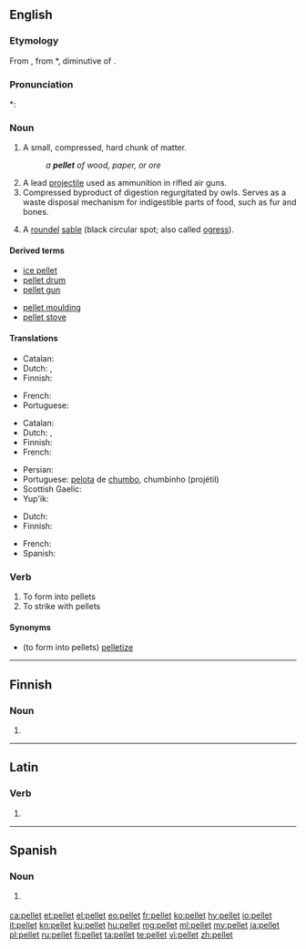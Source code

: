 ==English==

===Etymology===
From {{etyl|fro|en}} {{m|fro|pelote||small ball}}, from {{etyl|VL.|en}} *{{m|la|pilotta}}, diminutive of {{etyl|la|en}} {{m|la|pila||ball}}.

===Pronunciation===
*: {{rhymes|ɛlɪt|lang=en}}

===Noun===
{{en-noun}}

# A small, compressed, hard chunk of matter.
#: ''a '''pellet''' of wood, paper, or ore''
# A lead [[projectile]] used as ammunition in rifled air guns.
# Compressed byproduct of digestion regurgitated by owls. Serves as a waste disposal mechanism for indigestible parts of food, such as fur and bones.
# {{label|en|heraldiccharge}} A [[roundel]] [[sable]] (black circular spot; also called [[ogress]]).

====Derived terms====
{{der-top}}
* [[ice pellet]]
* [[pellet drum]]
* [[pellet gun]]
{{der-mid}}
* [[pellet moulding]]
* [[pellet stove]]
{{der-bottom}}

====Translations====
{{trans-top|A small, compressed, hard chunk of matter}}
* Catalan: {{t+|ca|pèl·let|m}}
* Dutch: {{t+|nl|balletje}}, {{t+|nl|propje}}
* Finnish: {{t|fi|pelletti}}
{{trans-mid}}
* French: {{t+|fr|granule}}
* Portuguese: {{t+|pt|sedimento}}
{{trans-bottom}}

{{trans-top|A lead projectile used as ammunition in rifled air guns}}
* Catalan: {{t|ca|perdigó|m}}
* Dutch: {{t+|nl|kogeltje}}, {{t|nl|hagelkorrel}}
* Finnish: {{t+|fi|luoti}}
* French: {{t+|fr|plomb|m}}
{{trans-mid}}
* Persian: {{t+|fa|ساچمه|tr=sʌt͡ʃme(h)|sc=fa-Arab}}
* Portuguese: [[pelota]] de [[chumbo]], chumbinho (projétil)
* Scottish Gaelic: {{t|gd|peilear|m}}
* Yup'ik: {{t|esu|kal'ciissaaq}}
{{trans-bottom}}

{{trans-top|Compressed byproduct of digestion regurgitated by owls}}
* Dutch: {{t|nl|uilebal}}
* Finnish: {{t|fi|oksennuspallo}}
{{trans-mid}}
* French: {{t+|fr|pelote}}
* Spanish: {{t+|es|egagrópila|f}}
{{trans-bottom}}

===Verb===
{{en-verb}}

# To form into pellets
# To strike with pellets

====Synonyms====
* (to form into pellets) [[pelletize]]

----

==Finnish==

===Noun===
{{head|fi|noun form}}

# {{plural of|pelle|lang=fi}}

----

==Latin==

===Verb===
{{la-verb-form|pellet}}

# {{inflection of|pellō||3|s|futr|actv|indc|lang=la}}
----
==Spanish==

===Noun===
{{es-noun|m}}

# {{l|en|pellet}} {{gloss|projectile}}

[[ca:pellet]]
[[et:pellet]]
[[el:pellet]]
[[eo:pellet]]
[[fr:pellet]]
[[ko:pellet]]
[[hy:pellet]]
[[io:pellet]]
[[it:pellet]]
[[kn:pellet]]
[[ku:pellet]]
[[hu:pellet]]
[[mg:pellet]]
[[ml:pellet]]
[[my:pellet]]
[[ja:pellet]]
[[pl:pellet]]
[[ru:pellet]]
[[fi:pellet]]
[[ta:pellet]]
[[te:pellet]]
[[vi:pellet]]
[[zh:pellet]]
